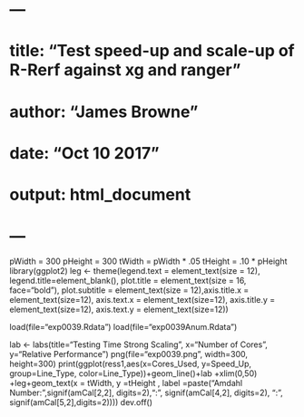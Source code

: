 # ---
# title: "Test speed-up and scale-up of R-Rerf against xg and ranger"
# author: "James Browne"
# date: "Oct 10 2017"
# output: html_document
# ---

pWidth = 300
pHeight = 300
tWidth = pWidth * .05
tHeight = .10 * pHeight
library(ggplot2)
leg <- theme(legend.text = element_text(size = 12), legend.title=element_blank(), plot.title = element_text(size = 16,  face="bold"), plot.subtitle = element_text(size = 12),axis.title.x = element_text(size=12), axis.text.x = element_text(size=12), axis.title.y = element_text(size=12), axis.text.y = element_text(size=12))

load(file="exp0039.Rdata")
load(file="exp0039Anum.Rdata")

lab <- labs(title="Testing Time Strong Scaling", x="Number of Cores", y="Relative Performance")
png(file="exp0039.png", width=300, height=300)
print(ggplot(ress1,aes(x=Cores_Used, y=Speed_Up, group=Line_Type, color=Line_Type))+geom_line()+lab +xlim(0,50) +leg+geom_text(x = tWidth, y =tHeight , label =paste("Amdahl Number\nMNIST: ",signif(amCal[2,2], digits=2),"\nHiggs: ", signif(amCal[4,2], digits=2), "\np53: ", signif(amCal[5,2],digits=2))))
dev.off()


